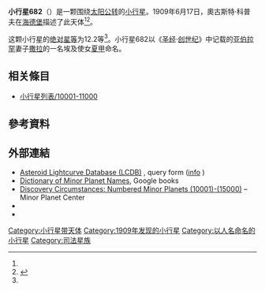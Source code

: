 {{Infobox planet
 | minorplanet     = yes
 | name            = 682 Hagar
 | background      = #D6D6D6
 | image = 
 | image_size      = 
 | caption         =
 | discovery_ref   =  <ref name="MPC-object" />
 | discoverer      = [[奧古斯特·科普夫|奧古斯特·科普夫]]
 | discovery_site  = [[海德堡|海德堡]]
 | discovered      = 1909年6月17日
 | mpc_name        = 682 Hagar
 | alt_names       = 682 Hagar
 | pronounced      = 
 | named_after     = <ref name="MPC-object" />
 | mp_category     = [[主帶小行星|主帶小行星]] <ref name="MPC-object" /><ref name="jpldata" />
 | orbit_ref       = <ref name="a">[http://ssd.jpl.nasa.gov/sbdb.cgi?sstr=682 682] {{Wayback|url=http://ssd.jpl.nasa.gov/sbdb.cgi?sstr=682 |date=20210809033212 }}，小行星數據庫瀏覽器（JPL Small-Body Database Browser）－[[美国国家航空航天局|美国国家航空航天局]]喷气推进实验室</ref>
 | epoch           = 2018-03-23.0（[[儒略日|JD]] 2458200.5）
 | uncertainty     = 0
 | observation_arc = 
 | aphelion = {{convert|3.109|AU|km|3|abbr=on|lk=out}}
 | perihelion      = {{convert|2.1976097|AU|km|3|abbr=on}}
 | semimajor       = 2.6535119
 | eccentricity    = 0.1718109
 | period          = 4.32[[儒略年|yr]]
 | mean_anomaly    = 43.35470[[度|°]]
 | mean_motion     = {{Deg2DMS|0.22801970|sup=ms}} / day
 | inclination     = 11.50722
 | asc_node        = 190.80649°
 | arg_peri        = 104.92117
 | mean_diameter   = 
 | rotation        = 
 | albedo          =
 | spectral_type   =
 | abs_magnitude   = 12.2<ref name="jpldata" />
}}
'''小行星682'''（{{lang-en|682 Hagar}}）是一颗围绕[[太阳|太阳]][[公转|公转]]的[[小行星|小行星]]。1909年6月17日，奧古斯特·科普夫在[[海德堡|海德堡]]描述了此天体<ref name="a" /><ref>{{cite news|title=小行星列表|url=http://cfa-www.harvard.edu/iau/lists/NumberedMPs.txt|accessdate=2018-10-19|newspaper=哈佛大学|archive-date=2008-05-17|archive-url=https://web.archive.org/web/20080517010638/http://cfa-www.harvard.edu/iau/lists/NumberedMPs.txt|dead-url=no}}</ref>。

这颗小行星的[[绝对星等|绝对星等]]为12.2等<ref name="a" />。小行星682以《[[圣经|圣经]]·[[创世纪|创世纪]]》中记载的[[亚伯拉罕|亚伯拉罕]]妻子[[撒拉|撒拉]]的一名埃及使女[[夏甲|夏甲]]命名。

== 相关條目 ==
*[[小行星列表/10001-11000|小行星列表/10001-11000]]

== 參考資料 ==
{{reflist|refs=

<ref name="jpldata">{{cite web
 |type         = 2018-01-26 last obs.
 |title        = JPL Small-Body Database Browser:682 Hagar-682 Hagar
 |url          = https://ssd.jpl.nasa.gov/sbdb.cgi?sstr=682
 |publisher    = [[Jet_Propulsion_Laboratory|Jet Propulsion Laboratory]]
 |accessdate   = 28 March 2018
 |archive-date = 2021-08-09
 |archive-url  = https://web.archive.org/web/20210809033212/https://ssd.jpl.nasa.gov/sbdb.cgi?sstr=682
 |dead-url     = no
}}</ref>

<ref name="MPC-object">{{cite web
  |title      = 682 Hagar
  |work      = Minor Planet Center
  |url      = https://www.minorplanetcenter.net/db_search/show_object?object_id=682
  |accessdate      = 28 March 2018
  |archive-date      = 2016-03-04
  |archive-url      = https://web.archive.org/web/20160304125224/http://minorplanetcenter.net/db_search/show_object?object_id=682
  |dead-url      = no
  }}</ref>

}}

==  外部連結 ==
* [http://www.minorplanet.info/PHP/lcdbsummaryquery.php Asteroid Lightcurve Database (LCDB)] {{Wayback|url=http://www.minorplanet.info/PHP/lcdbsummaryquery.php |date=20171210173955 }}, query form ([http://www.minorplanet.info/lightcurvedatabase.html info] {{Wayback|url=http://www.minorplanet.info/lightcurvedatabase.html |date=20171216050541 }})
* [https://books.google.com/books?id=aeAg1X7afOoC&pg Dictionary of Minor Planet Names], Google books
* [http://www.minorplanetcenter.net/iau/lists/NumberedMPs010001.html Discovery Circumstances: Numbered Minor Planets (10001)-(15000)] {{Wayback|url=http://www.minorplanetcenter.net/iau/lists/NumberedMPs010001.html |date=20180612162317 }} – Minor Planet Center
* {{AstDys|682}}
* {{JPL small body}}

{{Minor Planet Number|[[小行星681|小行星681]]|[[小行星683|小行星683]]}}
{{小天体}}

[[Category:小行星带天体|Category:小行星带天体]]
[[Category:1909年发现的小行星|Category:1909年发现的小行星]]
[[Category:以人名命名的小行星|Category:以人名命名的小行星]]
[[Category:司法星族|Category:司法星族]]